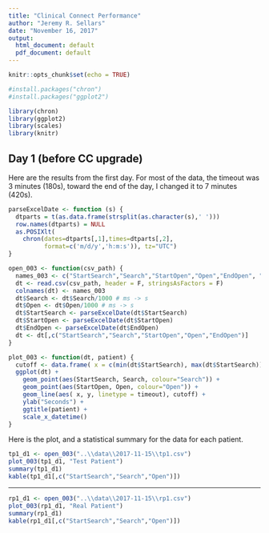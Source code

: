 ```yaml
---
title: "Clinical Connect Performance"
author: "Jeremy R. Sellars"
date: "November 16, 2017"
output:
  html_document: default
  pdf_document: default
---
```


```r
knitr::opts_chunk$set(echo = TRUE)

#install.packages("chron")
#install.packages("ggplot2")

library(chron)
library(ggplot2)
library(scales)
library(knitr)
```

## Day 1 (before CC upgrade)

Here are the results from the first day.  For most of the data, the timeout was 3 minutes (180s), toward the end of the day, I changed it to 7 minutes (420s).

```r


parseExcelDate <- function (s) {
  dtparts = t(as.data.frame(strsplit(as.character(s),' ')))
  row.names(dtparts) = NULL
  as.POSIXlt(
    chron(dates=dtparts[,1],times=dtparts[,2],
          format=c('m/d/y','h:m:s')), tz="UTC")
}

open_003 <- function(csv_path) {
  names_003 <- c("StartSearch","Search","StartOpen","Open","EndOpen", "screenshot", "Blank")
  dt <- read.csv(csv_path, header = F, stringsAsFactors = F)
  colnames(dt) <- names_003
  dt$Search <- dt$Search/1000 # ms -> s
  dt$Open <- dt$Open/1000 # ms -> s
  dt$StartSearch <- parseExcelDate(dt$StartSearch)
  dt$StartOpen <- parseExcelDate(dt$StartOpen)
  dt$EndOpen <- parseExcelDate(dt$EndOpen)
  dt <- dt[,c("StartSearch","Search","StartOpen","Open","EndOpen")]
}

plot_003 <- function(dt, patient) {
  cutoff <- data.frame( x = c(min(dt$StartSearch), max(dt$StartSearch)), y = 180, timeout = factor(180) )
  ggplot(dt) +
    geom_point(aes(StartSearch, Search, colour="Search")) +
    geom_point(aes(StartOpen, Open, colour="Open")) +
    geom_line(aes( x, y, linetype = timeout), cutoff) + 
    ylab("Seconds") +
    ggtitle(patient) +
    scale_x_datetime()
}
```

Here is the plot, and a statistical summary for the data for each patient.

```r

tp1_d1 <- open_003("..\\data\\2017-11-15\\tp1.csv")
plot_003(tp1_d1, "Test Patient")
summary(tp1_d1)
kable(tp1_d1[,c("StartSearch","Search","Open")])
```

-------------

```r

rp1_d1 <- open_003("..\\data\\2017-11-15\\rp1.csv")
plot_003(rp1_d1, "Real Patient")
summary(rp1_d1)
kable(rp1_d1[,c("StartSearch","Search","Open")])

```

